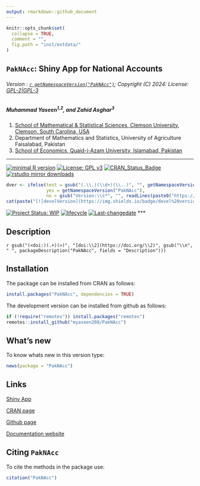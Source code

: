 ```yaml
---
output: rmarkdown::github_document
---
```


```r
knitr::opts_chunk$set(
  collapse = TRUE,
  comment = "",
  fig.path = "inst/extdata/"
)
```

## `PakNAcc`: Shiny App for National Accounts


###### Version : [`r getNamespaceVersion("PakNAcc")`](https://myaseen208.com/PakNAcc/); Copyright (C) 2024: License: [GPL-2|GPL-3](https://www.r-project.org/Licenses/)


##### *Muhammad Yaseen^1,2^, and Zahid Asghar^3^*

1. [School of Mathematical & Statistical Sciences, Clemson University, Clemson, South Carolina, USA](https://www.clemson.edu/science/academics/departments/mathstat/about/profiles/myaseen)
2. Department of Mathematics and Statistics, University of Agriculture Faisalabad, Pakistan
3. [School of Economics, Quaid-i-Azam University, Islamabad, Pakistan](https://zahidasghar.com/)

***

[![minimal R version](https://img.shields.io/badge/R>%3D-3.5.0-6666ff.svg)](https://cran.r-project.org/)
[![License: GPL v3](https://img.shields.io/badge/License-GPL%20v3-blue.svg)](https://www.gnu.org/licenses/gpl-3.0)
[![CRAN_Status_Badge](https://www.r-pkg.org/badges/version-last-release/PakNAcc)](https://cran.r-project.org/package=PakNAcc)
[![rstudio mirror downloads](https://cranlogs.r-pkg.org/badges/grand-total/PakNAcc?color=green)](https://CRAN.R-project.org/package=PakNAcc)
<!-- [![packageversion](https://img.shields.io/badge/Package%20version-0.2.3.3-orange.svg)](https://github.com/myaseen208/PakNAcc) -->

```r
dver <- ifelse(test = gsub("(.\\.)(\\d+)(\\..)", "", getNamespaceVersion("PakNAcc")) != "",
               yes = getNamespaceVersion("PakNAcc"),
               no = gsub("Version:\\s*", "", readLines(paste0("https://raw.githubusercontent.com/", "myaseen208/PakNAcc", "/master/DESCRIPTION"))[grep("Version:", readLines(paste0("https://raw.githubusercontent.com/", "myaseen208/PakNAcc", "/master/DESCRIPTION")))]))
cat(paste("[![develVersion](https://img.shields.io/badge/devel%20version-", dver, "-orange.svg)](https://github.com/myaseen208/PakNAcc)", sep = ""))
```

<!-- [![GitHub Download Count](https://github-basic-badges.herokuapp.com/downloads/myaseen208/PakNAcc/total.svg)] -->
[![Project Status: WIP](https://www.repostatus.org/badges/latest/inactive.svg)](https://www.repostatus.org/#inactive)
[![lifecycle](https://img.shields.io/badge/lifecycle-stable-brightgreen.svg)](https://lifecycle.r-lib.org/articles/stages.html#stable)
[![Last-changedate](https://img.shields.io/badge/last%20change-`r gsub('-', '--', Sys.Date())`-yellowgreen.svg)](https://github.com/myaseen208/PakNAcc)
***

## Description
`r gsub("(<doi:)(.+)(>)", "[doi:\\2](https://doi.org/\\2)", gsub("\\n", " ", packageDescription("PakNAcc", fields = "Description")))`

## Installation
The package can be installed from CRAN as follows:

```r
install.packages("PakNAcc", dependencies = TRUE)
```



The development version can be installed from github as follows:

```r
if (!require("remotes")) install.packages("remotes")
remotes::install_github("myaseen208/PakNAcc")
```



## What's new
To know whats new in this version type:

```r
news(package = "PakNAcc")
```

## Links

[Shiny App](https://myaseen208.shinyapps.io/PakNAcc/)

[CRAN page](https://cran.r-project.org/package=PakNAcc)

[Github page](https://github.com/myaseen208/PakNAcc)

[Documentation website](https://myaseen208.com/PakNAcc/)



## Citing `PakNAcc`
To cite the methods in the package use:


```r
citation("PakNAcc")
```
